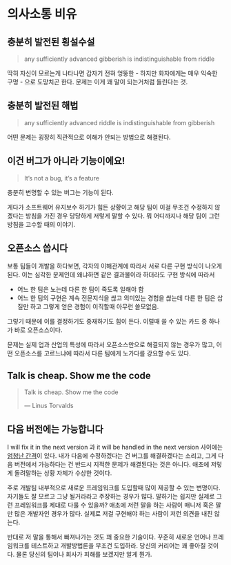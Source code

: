 # 의사소통 비유 {#communication-tropes}

## 충분히 발전된 횡설수설 {#sufficiently-advanced-gibberish}
> any sufficiently advanced gibberish is indistinguishable from riddle

딱히 자신이 모르는게 나타나면 갑자기 전혀 엉뚱한 - 하지만 화자에게는 매우 익숙한 구멍 - 으로 도망치곤 한다. 문제는 이게 꽤 말이 되는거처럼 들린다는 것.

## 충분히 발전된 해법 {#sufficiently-advanced-riddle}
> any sufficiently advanced riddle is indistinguishable from gibberish

어떤 문제는 굉장히 직관적으로 이해가 안되는 방법으로 해결된다.

## 이건 버그가 아니라 기능이에요! {#Its-not-a-bug-its-a-feature}
> It's not a bug, it's a feature

충분히 변명할 수 있는 버그는 기능이 된다.

게다가 소프트웨어 유지보수 하기가 힘든 상황이고 해당 팀이 이걸 무조건 수정하지 않겠다는 방침을 가진 경우 당당하게 저렇게 말할 수 있다. 뭐 어디까지나 해당 팀이 그런 방침을 고수할 때의 이야기.

## 오픈소스 씁시다 {#lets-use-opensource}

보통 팀들이 개발을 하다보면, 각자의 이해관계에 따라서 서로 다른 구현 방식이 나오게 된다.
이는 심각한 문제인데 왜냐하면 같은 결과물이라 하더라도 구현 방식에 따라서

* 어느 한 팀은 노는데 다른 한 팀이 죽도록 일해야 함
* 어느 한 팀의 구현은 계속 전문지식을 싾고 의미있는 경험을 싾는데 다른 한 팀은 삽질만 하고 그렇게 얻은 경험이 이직할때 아무런 쓸모없음.

그렇기 때문에 이를 결정하기도 중재하기도 힘이 든다.
이럴때 쓸 수 있는 카드 중 하나가 바로 오픈소스이다.

문제는 실제 업과 산업의 특성에 따라서 오픈소스만으로 해결되지 않는 경우가 많고,
어떤 오픈소스를 고르느냐에 따라서 다른 팀에게 노가다를 강요할 수도 있다.

## Talk is cheap. Show me the code {#Talk-is-cheap-Show-me-the-code}
> Talk is cheap. Show me the code
>
> --- Linus Torvalds

## 다음 버전에는 가능합니다 {#it-will-be-handled-in-the-next-version}

I will fix it in the next version 과 it will be handled in the next version 사이에는 [엄청난 간격](Talk-is-cheap-Show-me-the-code)이 있다. 내가 다음에 수정하겠다는 건 버그를 해결하겠다는 소리고, 그게 다음 버전에서 가능하다는 건 반드시 지적한 문제가 해결된다는 것은 아니다. 애초에 저렇게 돌려말하는 상황 자체가 수상한 것이다.

주로 개발팀 내부적으로 새로운 프레임워크를 도입할때 많이 제공할 수 있는 변명이다. 자기들도 잘 모르고 그냥 될거라라고 주장하는 경우가 많다. 말하기는 쉽지만 실제로 그런 프레임워크를 제대로 다룰 수 있을까? 애초에 저런 말을 하는 사람이 매니저 혹은 말만 많은 개발자인 경우가 많다. 실제로 저걸 구현해야 하는 사람이 저런 의견을 내진 않는다.

반대로 저 말을 통해서 빠져나가는 것도 꽤 중요한 기술이다. 꾸준히 새로운 언어나 프레임워크를 테스트하고 개발방법론을 무조건 도입하라. 당신의 커리어는 꽤 좋아질 것이다. 물론 당신의 팀이나 회사가 피해를 보겠지만 알게 뭔가.
